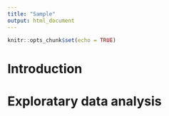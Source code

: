 ```yaml
---
title: "Sample"
output: html_document
---
```


```r
knitr::opts_chunk$set(echo = TRUE)
```

# Introduction 

# Exploratary data analysis